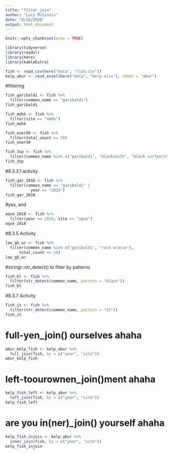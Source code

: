 ```yaml
---
title: "filter_join"
author: "Lucy McGinnis"
date: "8/28/2020"
output: html_document
---
```


```r
knitr::opts_chunk$set(echo = TRUE)

library(tidyverse)
library(readxl)
library(here)
library(kableExtra)
```
```r
fish <- read_csv(here("data", "fish.csv"))
kelp_abur <- read_excel(here("data", "kelp.xlsx"), sheet = "abur")
```

#filtering
```r
fish_garibaldi <- fish %>%
  filter(common_name == "garibaldi")
fish_garibaldi

fish_mohk <- fish %>%
  filter(site == "mohk")
fish_mohk

fish_over50 <- fish %>%
  filter(total_count >= 50)
fish_over50

fish_3sp <- fish %>%
  filter(common_name %in% c("garibaldi", "blacksmith", "black surfperch"))
fish_3sp
```
#8.3.3.1 activity
```r
fish_gar_2016 <- fish %>%
  filter(common_name == "garibaldi" |
           year == "2016")
fish_gar_2016
```

#yes, and
```r
aque_2018 <- fish %>%
  filter(year == 2018, site == "aque")
aque_2018
```
#8.3.5 Activity
```r
low_gb_wr <- fish %>%
  filter(common_name %in% c("garibaldi", "rock wrasse"),
      total_count <= 10)     
low_gb_wr
```

#stringr::str_detect() to filter by patterns
```r
fish_bl <- fish %>%
  filter(str_detect(common_name, pattern = "black"))
fish_bl
```
#8.3.7 Activity
```r
fish_it <- fish %>%
  filter(str_detect(common_name, pattern = "it"))
fish_it
```

# full-yen_join() ourselves ahaha
```r
abur_kelp_fish <- kelp_abur %>%
  full_join(fish, by = c("year", "site"))
abur_kelp_fish
```
# left-toourownen_join()ment ahaha
```r
kelp_fish_left <- kelp_abur %>%
  left_join(fish, by = c("year", "site"))
kelp_fish_left
```
# are you in(ner)_join() yourself ahaha
```r
kelp_fish_injoin <- kelp_abur %>%
  inner_join(fish, by = c("year", "site"))
kelp_fish_injoin
```



